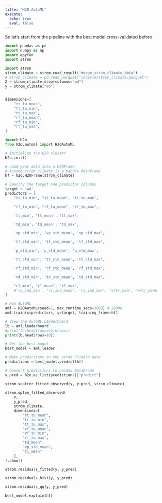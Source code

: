 ```yaml
---
title: "H20 AutoML"
execute:
  echo: true
  eval: false
---
```


So let's start from the pipeline with the best model cross-validated before

```python
import pandas as pd
import numpy as np
import epyfun
import strom

import strom
strom_climate = strom.read_result("merge_strom_climate_data")
# strom_climate = pd.read_parquet("interim/strom_climate.parquet")
X = strom_climate.drop(columns="wd")
y = strom_climate["wd"]


dimensions=[
    "tt_tu_mean",
    "tt_tu_min",
    "tt_tu_max",
    "rf_tu_mean",
    "rf_tu_min",
    "rf_tu_max",
]

```


```python
import h2o
from h2o.automl import H2OAutoML

# Initialize the H2O cluster
h2o.init()

# Load your data into a H2OFrame
# Assume strom_climate is a pandas DataFrame
hf = h2o.H2OFrame(strom_climate)

# Specify the target and predictor columns
target = 'wd'
predictors = [
    "tt_tu_min", "tt_tu_mean", "tt_tu_max",

    "rf_tu_min", "rf_tu_mean", "rf_tu_max",

    'tt_min', 'tt_mean', 'tt_max',

    'td_min', 'td_mean', 'td_max',

    'vp_std_min', 'vp_std_mean', 'vp_std_max',

    'tf_std_min', 'tf_std_mean', 'tf_std_max',

    'p_std_min', 'p_std_mean', 'p_std_max',

    'tt_std_min', 'tt_std_mean', 'tt_std_max',

    'rf_std_min', 'rf_std_mean', 'rf_std_max',

    'td_std_min', 'td_std_mean', 'td_std_max',

    "r1_min", "r1_mean", "r1_max",
    #'rs_ind_min', 'rs_ind_mean', 'rs_ind_max', 'wrtr_min', 'wrtr_mean', 'wrtr_max'
]

# Run AutoML
aml = H2OAutoML(seed=1, max_runtime_secs=3600) # 28800
aml.train(x=predictors, y=target, training_frame=hf)

# View the AutoML Leaderboard
lb = aml.leaderboard
#print(lb.head(rows=lb.nrows))
print(lb.head(rows=10))
```


```python
# Get the best model
best_model = aml.leader

# Make predictions on the strom_climate data
predictions = best_model.predict(hf)

# Convert predictions to pandas DataFrame
y_pred = h2o.as_list(predictions)["predict"]

```

```python
strom.scatter_fitted_observed(y, y_pred, strom_climate)
```


```python
strom.splom_fitted_observed(
    y,
    y_pred,
    strom_climate,
    dimensions=[
        "tt_tu_mean",
        "tt_tu_min",
        "tt_tu_max",
        "rf_tu_mean",
        "rf_tu_min",
        "rf_tu_max",
        "td_mean",
        "vp_std_mean",
        "r1_mean"
    ],
).show()
```

```python
strom.residuals_fitted(y, y_pred)
```

```python
strom.residuals_hist(y, y_pred)
```

```python
strom.residuals_qq(y, y_pred)
```


```python
best_model.explain(hf)
```
